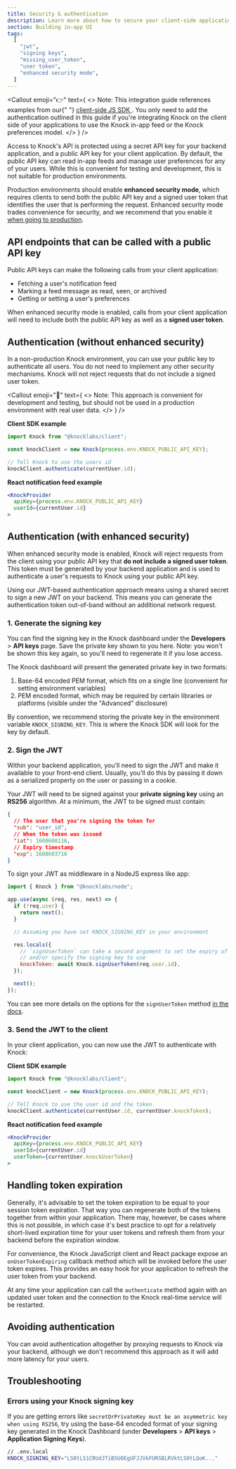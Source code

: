```yaml
---
title: Security & authentication
description: Learn more about how to secure your client-side applications as they integrate with Knock.
section: Building in-app UI
tags:
  [
    "jwt",
    "signing keys",
    "missing_user_token",
    "user token",
    "enhanced security mode",
  ]
---
```


<Callout
  emoji="👉"
  text={
    <>
      <span className="font-bold">Note:</span> This integration guide references
      examples from our{" "}
      <a href="https://github.com/knocklabs/javascript/tree/main/packages/client">
        client-side JS SDK
      </a>
      . You only need to add the authentication outlined in this guide if you're
      integrating Knock on the client side of your applications to use the Knock
      in-app feed or the Knock preferences model.
    </>
  }
/>

Access to Knock's API is protected using a secret API key for your backend application, and a public API key for your client application.
By default, the public API key can read in-app feeds and manage user preferences for any of your users. While this is convenient for testing and development, this is not suitable for production environments.

Production environments should enable **enhanced security mode**, which requires clients to send both the public API key and a signed user token that identifies the user that is performing the request. Enhanced security mode trades convenience for security, and we recommend that you enable it [when going to production](/tutorials/implementation-guide#going-to-production).

## API endpoints that can be called with a public API key

Public API keys can make the following calls from your client application:

- Fetching a user's notification feed
- Marking a feed message as read, seen, or archived
- Getting or setting a user's preferences

When enhanced security mode is enabled, calls from your client application will need to include both the public API key as well as a **signed user token**.

## Authentication (without enhanced security)

In a non-production Knock environment, you can use your public key to authenticate
all users. You do not need to implement any other security mechanisms. Knock will
not reject requests that do not include a signed user token.

<Callout
  emoji="🚨"
  text={
    <>
      <span className="font-bold">Note:</span> This approach is convenient for
      development and testing, but should not be used in a production
      environment with real user data.
    </>
  }
/>

**Client SDK example**

```js
import Knock from "@knocklabs/client";

const knockClient = new Knock(process.env.KNOCK_PUBLIC_API_KEY);

// Tell Knock to use the users id
knockClient.authenticate(currentUser.id);
```

**React notification feed example**

```jsx
<KnockProvider
  apiKey={process.env.KNOCK_PUBLIC_API_KEY}
  userId={currentUser.id}
>
```

## Authentication (with enhanced security)

When enhanced security mode is enabled, Knock will reject requests from the client using your public API key that **do not include a signed user token**. This token must be generated by your backend application and is used to authenticate a user's requests to Knock using your public API key.

Using our JWT-based authentication approach means using a shared secret to sign a new JWT on your
backend. This means you can generate the authentication token out-of-band without an additional network request.

### 1. Generate the signing key

You can find the signing key in the Knock dashboard under the **Developers** > **API keys** page. Save the private
key shown to you here. Note: you won't be shown this key again, so you'll need to regenerate
it if you lose access.

The Knock dashboard will present the generated private key in two formats:

1. Base-64 encoded PEM format, which fits on a single line (convenient for setting environment variables)
2. PEM encoded format, which may be required by certain libraries or platforms (visible under the "Advanced" disclosure)

By convention, we recommend storing the private key in the environment variable `KNOCK_SIGNING_KEY`. This is where the
Knock SDK will look for the key by default.

### 2. Sign the JWT

Within your backend application, you'll need to sign the JWT and make it available to your front-end
client. Usually, you'll do this by passing it down as a serialized property on the user or passing in a cookie.

Your JWT will need to be signed against your **private signing key** using an **RS256** algorithm. At a minimum, the JWT to be signed must contain:

```json
{
  // The user that you're signing the token for
  "sub": "user_id",
  // When the token was issued
  "iat": 1608600116,
  // Expiry timestamp
  "exp": 1608603716
}
```

To sign your JWT as middleware in a NodeJS express like app:

```js
import { Knock } from "@knocklabs/node";

app.use(async (req, res, next) => {
  if (!req.user) {
    return next();
  }

  // Assuming you have set KNOCK_SIGNING_KEY in your environment

  res.locals({
    // `signUserToken` can take a second argument to set the expiry of the token
    // and/or specify the signing key to use
    knockToken: await Knock.signUserToken(req.user.id),
  });

  next();
});
```

You can see more details on the options for the `signUserToken` method [in the docs](https://github.com/knocklabs/knock-node#signing-jwts).

### 3. Send the JWT to the client

In your client application, you can now use the JWT to authenticate with Knock:

**Client SDK example**

```js
import Knock from "@knocklabs/client";

const knockClient = new Knock(process.env.KNOCK_PUBLIC_API_KEY);

// Tell Knock to use the user id and the token
knockClient.authenticate(currentUser.id, currentUser.knockToken);
```

**React notification feed example**

```jsx
<KnockProvider
  apiKey={process.env.KNOCK_PUBLIC_API_KEY}
  userId={currentUser.id}
  userToken={currentUser.knockUserToken}
>
```

## Handling token expiration

Generally, it's advisable to set the token expiration to be equal to your session token expiration. That way you can regenerate both of the tokens together from within your application. There may, however, be cases where this is not possible, in which case it's best practice to opt for a relatively short-lived expiration time for your user tokens and refresh them from your backend before the expiration window.

For convenience, the Knock JavaScript client and React package expose an `onUserTokenExpiring` callback method which will be invoked before the user token expires. This provides an easy hook for your application to refresh the user token from your backend.

At any time your application can call the `authenticate` method again with an updated user token and the connection to the Knock real-time service will be restarted.

## Avoiding authentication

You can avoid authentication altogether by proxying requests to Knock via your backend,
although we don't recommend this approach as it will add more latency for your users.

## Troubleshooting

### Errors using your Knock signing key

If you are getting errors like `secretOrPrivateKey must be an asymmetric key when using RS256`,
try using the base-64 encoded format of your signing key generated in the Knock Dashboard (under **Developers** > **API keys** > **Application Signing Keys**).

```bash
// .env.local
KNOCK_SIGNING_KEY="LS0tLS1CRUdJTiBSU0EgUFJJVkFURSBLRVktLS0tLQoK..."
```
